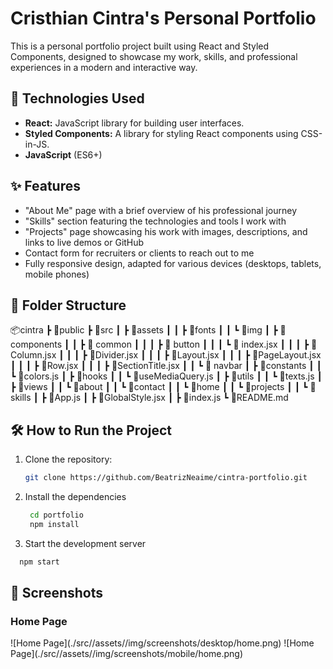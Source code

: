 # Cristhian Cintra's Personal Portfolio

This is a personal portfolio project built using React and Styled Components, designed to showcase my work, skills, and professional experiences in a modern and interactive way.

## 🚀 Technologies Used

- **React:** JavaScript library for building user interfaces.
- **Styled Components:** A library for styling React components using CSS-in-JS.
- **JavaScript** (ES6+)

## ✨ Features

- "About Me" page with a brief overview of his professional journey
- "Skills" section featuring the technologies and tools I work with
- "Projects" page showcasing his work with images, descriptions, and links to live demos or GitHub
- Contact form for recruiters or clients to reach out to me
- Fully responsive design, adapted for various devices (desktops, tablets, mobile phones)

## 📁 Folder Structure

📦cintra
┣ 📂public
┣ 📂src
┃ ┣ 📂assets
┃ ┃ ┣ 📂fonts
┃ ┃ ┗ 📂img
┃ ┣ 📂components
┃ ┃ ┣ 📂 common
┃ ┃ ┃ ┣ 📂 button
┃ ┃ ┃ ┗ 📜 index.jsx
┃ ┃ ┃ ┣ 📜Column.jsx
┃ ┃ ┃ ┣ 📜Divider.jsx
┃ ┃ ┃ ┣ 📜Layout.jsx
┃ ┃ ┃ ┣ 📜PageLayout.jsx
┃ ┃ ┃ ┣ 📜Row.jsx
┃ ┃ ┃ ┣ 📜SectionTitle.jsx
┃ ┃ ┗ 📂 navbar
┃ ┣ 📂constants
┃ ┃ ┗ 📜colors.js
┃ ┣ 📂hooks
┃ ┃ ┗ 📜useMediaQuery.js
┃ ┣ 📂utils
┃ ┃ ┗ 📜texts.js
┃ ┣ 📂views
┃ ┃ ┗ 📂about
┃ ┃ ┗ 📂contact
┃ ┃ ┗ 📂home
┃ ┃ ┗ 📂projects
┃ ┃ ┗ 📂skills
┃ ┣ 📜App.js
┃ ┣ 📜GlobalStyle.jsx
┃ ┣ 📜index.js
┗ 📜README.md

## 🛠️ How to Run the Project

1. Clone the repository:

   ```bash
   git clone https://github.com/BeatrizNeaime/cintra-portfolio.git
   ```

2. Install the dependencies

   ```bash
    cd portfolio
    npm install
   ```

3. Start the development server

```bash
  npm start
```

## 📸 Screenshots

### Home Page

<div style="display: flex;" >
![Home Page](./src//assets//img/screenshots/desktop/home.png)
![Home Page](./src//assets//img/screenshots/mobile/home.png)
</div>
